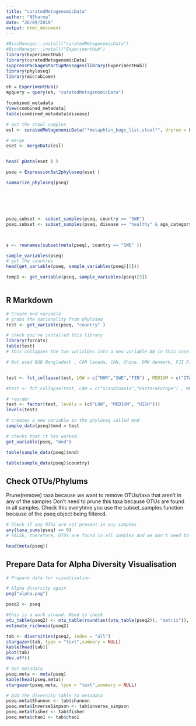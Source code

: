 ```yaml
---
title: "curatedMetagenomicData"
author: "NSharma"
date: "26/09/2019"
output: html_document
---
```


```r


#BiocManager::install("curatedMetagenomicData")
#BiocManager::install("ExperimentHub")
library(ExperimentHub)
library(curatedMetagenomicData)
suppressPackageStartupMessages(library(ExperimentHub))
library(phyloseq)
library(microbiome)

eh = ExperimentHub()
myquery = query(eh, "curatedMetagenomicData")

?combined_metadata
View(combined_metadata)
table(combined_metadata$disease)

# Get the stool samples
esl <- curatedMetagenomicData("*metaphlan_bugs_list.stool*", dryrun = FALSE)

# merge
eset <- mergeData(esl)


head( pData(eset ) )

pseq = ExpressionSet2phyloseq(eset )

summarize_phyloseq(pseq)






pseq.subset <- subset_samples(pseq, country == "SWE")
pseq.subset <- subset_samples(pseq, disease == "healthy" & age_category =="adult")



s <- rownames(subset(meta(pseq), country == "SWE" ))

sample_variables(pseq)
# get the countres
head(get_variable(pseq, sample_variables(pseq)[5]))

temp1 <- get_variable(pseq, sample_variables(pseq)[5])



```

## R Markdown

```r
# Create mnd variable
# grabs the nationality from phyloseq
test <- get_variable(pseq, "country" )

# check you've installed this library
library(forcats)
table(test)
# this collapses the two varialbes into a new variable AB in this case. The command for multiple changes is fct_collapse(x, AB = c("A","B"), DE = c("D","E"))

# Not used BGD Bangladesh , CAN Canada, CHN, China. DNK denmark, FJI Figi, HUN Hungry, ISL isle of man , MDG, MNG mongolia, PER Iran, RUS RUSSIA, 


test <- fct_collapse(test, LOW = c("NOR","SWE","FIN") , MEDIUM = c("ITA","AUT","DEU","GBR","ESP","FRA","LUX","NLD"), HIGH = c("USA") )

#test <- fct_collapse(test, LOW = c("Scandinavia","EasternEurope") , MEDIUM = c("SouthEurope","CentralEurope", "UKIE"), HIGH = c("US") )

# reorder
test <- factor(test, levels = (c("LOW", "MEDIUM", "HIGH")))
levels(test)

# creates a new variable in the phyloseq called mnd
sample_data(pseq)$mnd = test

# checks that it has worked.
get_variable(pseq, "mnd")

```

```r

table(sample_data(pseq)$mnd)

table(sample_data(pseq)$country)

```
## Check OTUs/Phylums
Prune(remove) taxa because we want to remove OTUs/taxa that aren't in any of the samples
Don't need to prune this taxa because OTUs are found in all samples.
Check this everytime you use the subset_samples function because of the pseq object being filtered. 
```r
# Check if any OTUs are not present in any samples
any(taxa_sums(pseq) == 0)
# FALSE, therefore, OTUs are found in all samples and we don't need to prune the taxa. If the answer is TRUE, some OTUs are not present in any samples. This is usually the case when data is subset to remove some samples. OTUs unique to those sample are not removed along with the samples. Therefore, it is important to check this everytime the phyloseq object is filtered for samples using `subset_samples` function.

head(meta(pseq))

```

## Prepare Data for Alpha Diversity Visualisation
```r

# Prepare data for vizualisation

# Alpha diversity again
png("alpha.png")

pseq2 <- pseq

#this is a work around. Need to check
otu_table(pseq2) <- otu_table(round(as((otu_table(pseq2)), "matrix")), taxa_are_rows(pseq2))
estimate_richness(pseq2)

tab <- diversities(pseq2, index = "all")
stargazer(tab, type = "text",summary = NULL)
kable(head(tab))
plot(tab)
dev.off()

# Get metadata
pseq.meta <- meta(pseq)
kable(head(pseq.meta))
stargazer(pseq.meta, type = "text",summary = NULL)

# Add the diversity table to metadata
pseq.meta$Shannon <- tab$shannon 
pseq.meta$InverseSimpson <- tab$inverse_simpson
pseq.meta$fisher <- tab$fisher
pseq.meta$chao1 <- tab$chao1

```

